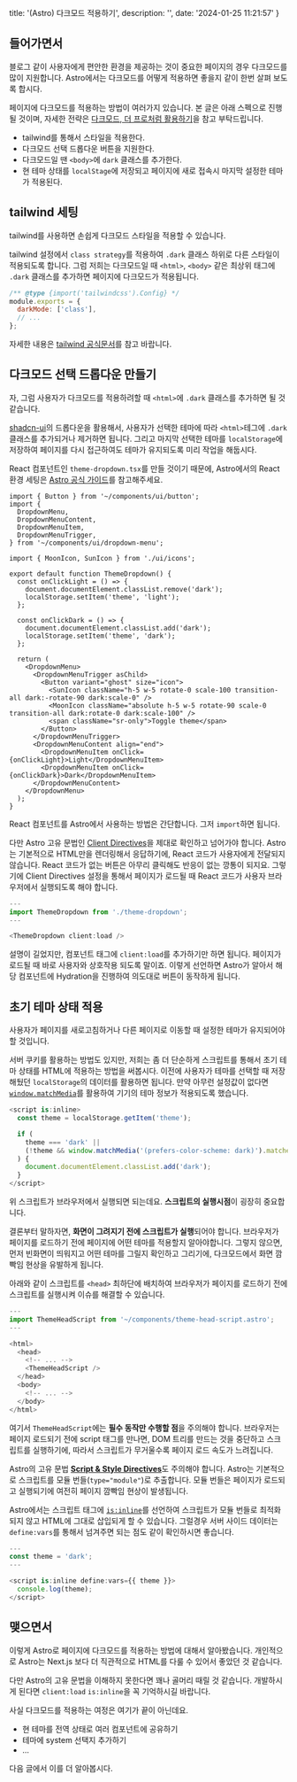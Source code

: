   title: '(Astro) 다크모드 적용하기',
  description: '',
  date: '2024-01-25 11:21:57'
}

## 들어가면서

블로그 같이 사용자에게 편안한 환경을 제공하는 것이 중요한 페이지의 경우 다크모드를 많이 지원합니다. Astro에서는 다크모드를 어떻게 적용하면 좋을지 같이 한번 살펴 보도록 합시다.

페이지에 다크모드를 적용하는 방법이 여러가지 있습니다.
본 글은 아래 스펙으로 진행될 것이며, 자세한 전략은 [다크모드, 더 프로처럼 활용하기](https://bepyan.github.io/blog/2023/darkmode)을 참고 부탁드립니다.

- tailwind를 통해서 스타일을 적용한다.
- 다크모드 선택 드롭다운 버튼을 지원한다.
- 다크모드일 땐 `<body>`에 `dark` 클래스를 추가한다.
- 현 테마 상태를 `localStage`에 저장되고 페이지에 새로 접속시 마지막 설정한 테마가 적용된다.

## tailwind 세팅

tailwind를 사용하면 손쉽게 다크모드 스타일을 적용할 수 있습니다.

tailwind 설정에서 `class strategy`를 적용하여 `.dark` 클래스 하위로 다른 스타일이 적용되도록 합니다. 그럼 저희는 다크모드일 때 `<html>`, `<body>` 같은 최상위 태그에 `.dark` 클래스를 추가하면 페이지에 다크모드가 적용됩니다.

```js {3} title="tailwind.config.cjs"
/** @type {import('tailwindcss').Config} */
module.exports = {
  darkMode: ['class'],
  // ...
};
```

자세한 내용은 [tailwind 공식문서](https://tailwindcss.com/docs/dark-mode#toggling-dark-mode-manually)를 참고 바랍니다.

## 다크모드 선택 드롭다운 만들기

자, 그럼 사용자가 다크모드를 적용하려할 때 `<html>`에 `.dark` 클래스를 추가하면 될 것 같습니다.

[shadcn-ui](https://ui.shadcn.com/)의 드롭다운을 활용해서, 사용자가 선택한 테마에 따라 `<html>`테그에 `.dark` 클래스를 추가되거나 제거하면 됩니다. 그리고 마지막 선택한 테마를 `localStorage`에 저장하여 페이지를 다시 접근하여도 테마가 유지되도록 미리 작업을 해둡시다.

React 컴포넌트인 `theme-dropdown.tsx`를 만들 것이기 때문에, Astro에서의 React 환경 세팅은 [Astro 공식 가이드](https://docs.astro.build/en/guides/integrations-guide/react)를 참고해주세요.

```tsx title="components/theme-dropdown.tsx" {13,14,18,19}
import { Button } from '~/components/ui/button';
import {
  DropdownMenu,
  DropdownMenuContent,
  DropdownMenuItem,
  DropdownMenuTrigger,
} from '~/components/ui/dropdown-menu';

import { MoonIcon, SunIcon } from './ui/icons';

export default function ThemeDropdown() {
  const onClickLight = () => {
    document.documentElement.classList.remove('dark');
    localStorage.setItem('theme', 'light');
  };

  const onClickDark = () => {
    document.documentElement.classList.add('dark');
    localStorage.setItem('theme', 'dark');
  };

  return (
    <DropdownMenu>
      <DropdownMenuTrigger asChild>
        <Button variant="ghost" size="icon">
          <SunIcon className="h-5 w-5 rotate-0 scale-100 transition-all dark:-rotate-90 dark:scale-0" />
          <MoonIcon className="absolute h-5 w-5 rotate-90 scale-0 transition-all dark:rotate-0 dark:scale-100" />
          <span className="sr-only">Toggle theme</span>
        </Button>
      </DropdownMenuTrigger>
      <DropdownMenuContent align="end">
        <DropdownMenuItem onClick={onClickLight}>Light</DropdownMenuItem>
        <DropdownMenuItem onClick={onClickDark}>Dark</DropdownMenuItem>
      </DropdownMenuContent>
    </DropdownMenu>
  );
}
```

React 컴포넌트를 Astro에서 사용하는 방법은 간단합니다.
그저 `import`하면 됩니다.

다만 Astro 고유 문법인 [Client Directives](https://docs.astro.build/en/reference/directives-reference/#client-directives)을 제대로 확인하고 넘어가야 합니다. Astro는 기본적으로 HTML만을 렌더링해서 응답하기에, React 코드가 사용자에게 전달되지 않습니다. React 코드가 없는 버튼은 아무리 클릭해도 반응이 없는 깡통이 되지요. 그렇기에 Client Directives 설정을 통해서 페이지가 로드될 때 React 코드가 사용자 브라우저에서 실행되도록 해야 합니다.

```ts
---
import ThemeDropdown from './theme-dropdown';
---

<ThemeDropdown client:load />
```

설명이 길었지만, 컴포넌트 태그에 `client:load`를 추가하기만 하면 됩니다. 페이지가 로드될 때 바로 사용자와 상호작용 되도록 말이죠. 이렇게 선언하면 Astro가 알아서 해당 컴포넌트에 Hydration을 진행하여 의도대로 버튼이 동작하게 됩니다.

## 초기 테마 상태 적용

사용자가 페이지를 새로고침하거나 다른 페이지로 이동할 때 설정한 테마가 유지되어야 할 것입니다.

서버 쿠키를 활용하는 방법도 있지만, 저희는 좀 더 단순하게 스크립트를 통해서 초기 테마 상태를 HTML에 적용하는 방법을 써봅시다. 이전에 사용자가 테마를 선택할 때 저장해뒀던 `localStorage`의 데이터를 활용하면 됩니다. 만약 아무런 설정값이 없다면 [`window.matchMedia`](https://developer.mozilla.org/ko/docs/Web/API/Window/matchMedia)를 활용하여 기기의 테마 정보가 적용되도록 했습니다.

```ts
<script is:inline>
  const theme = localStorage.getItem('theme');

  if (
    theme === 'dark' ||
    (!theme && window.matchMedia('(prefers-color-scheme: dark)').matches)
  ) {
    document.documentElement.classList.add('dark');
  }
</script>
```

위 스크립트가 브라우저에서 실행되면 되는데요. **스크립트의 실행시점**이 굉장히 중요합니다.

결론부터 말하자면, **화면이 그려지기 전에 스크립트가 실행**되어야 합니다.
브라우저가 페이지를 로드하기 전에 페이지에 어떤 테마를 적용할지 알아야합니다. 그렇지 않으면, 먼저 빈화면이 띄워지고 어떤 테마를 그릴지 확인하고 그리기에, 다크모드에서 화면 깜빡임 현상을 유발하게 됩니다.

아래와 같이 스크립트를 `<head>` 최하단에 배치하여 브라우저가 페이지를 로드하기 전에 스크립트를 실행시켜 이슈를 해결할 수 있습니다.

```ts
---
import ThemeHeadScript from '~/components/theme-head-script.astro';
---

<html>
  <head>
    <!-- ... -->
    <ThemeHeadScript />
  </head>
  <body>
    <!-- ... -->
  </body>
</html>
```

여기서 `ThemeHeadScript`에는 **필수 동작만 수행할 점**을 주의해야 합니다.
브라우저는 페이지 로드되기 전에 script 태그를 만나면, DOM 트리를 만드는 것을 중단하고 스크립트를 실행하기에, 따라서 스크립트가 무거울수록 페이지 로드 속도가 느려집니다.

Astro의 고유 문법 [**Script & Style Directives**](https://docs.astro.build/en/reference/directives-reference/#script--style-directives)도 주의해야 합니다.
Astro는 기본적으로 스크립트를 모듈 번들(`type="module"`)로 추출합니다. 모듈 번들은 페이지가 로드되고 실행되기에 여전히 페이지 깜빡임 현상이 발생됩니다.

Astro에서는 스크립트 태그에 [`is:inline`](https://docs.astro.build/en/reference/directives-reference/#isinline)를 선언하여 스크립트가 모듈 번들로 최적화되지 않고 HTML에 그대로 삽입되게 할 수 있습니다. 그럴경우 서버 사이드 데이터는 `define:vars`를 통해서 넘겨주면 되는 점도 같이 확인하시면 좋습니다.

```ts
---
const theme = 'dark';
---

<script is:inline define:vars={{ theme }}>
  console.log(theme);
</script>
```

## 맺으면서

이렇게 Astro로 페이지에 다크모드를 적용하는 방법에 대해서 알아봤습니다.
개인적으로 Astro는 Next.js 보다 더 직관적으로 HTML를 다룰 수 있어서 좋았던 것 같습니다.

다만 Astro의 고유 문법을 이해하지 못한다면 꽤나 골머리 때릴 것 같습니다.
개발하시게 된다면 `client:load` `is:inline`을 꼭 기억하시길 바랍니다.

사실 다크모드를 적용하는 여정은 여기가 끝이 아닌데요.

- 현 테마를 전역 상태로 여러 컴포넌트에 공유하기
- 테마에 system 선택지 추가하기
- ...

다음 글에서 이를 더 알아봅시다.